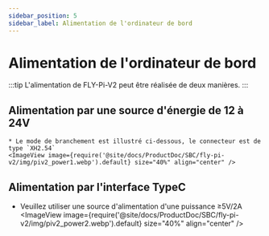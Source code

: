 ```yaml
---
sidebar_position: 5
sidebar_label: Alimentation de l'ordinateur de bord
---
```




# Alimentation de l'ordinateur de bord

:::tip
L'alimentation de FLY-Pi-V2 peut être réalisée de deux manières.
:::

## Alimentation par une source d'énergie de 12 à 24V

    * Le mode de branchement est illustré ci-dessous, le connecteur est de type `XH2.54`
    <ImageView image={require('@site/docs/ProductDoc/SBC/fly-pi-v2/img/piv2_power1.webp').default} size="40%" align="center" />


## Alimentation par l'interface TypeC

   * Veuillez utiliser une source d'alimentation d'une puissance ≥5V/2A
    <ImageView image={require('@site/docs/ProductDoc/SBC/fly-pi-v2/img/piv2_power2.webp').default} size="40%" align="center" />

